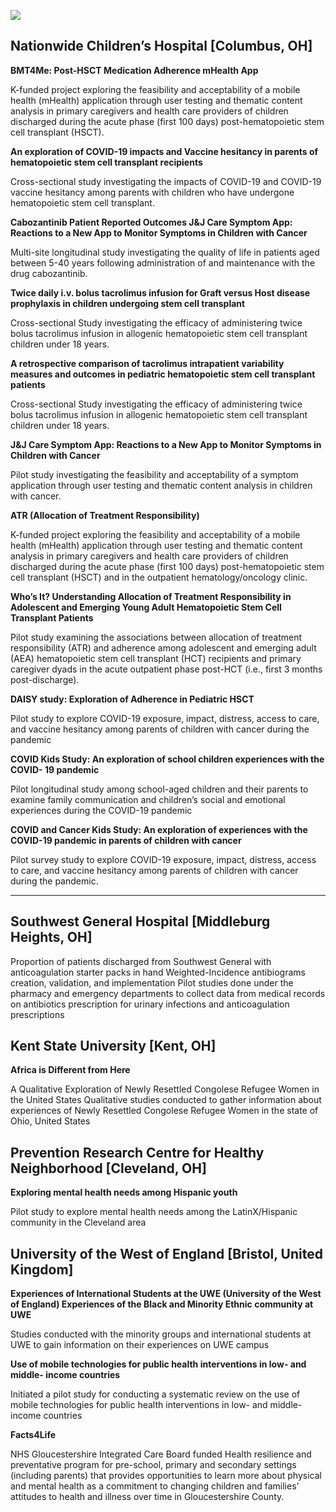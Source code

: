 
![](projects.png)

## Nationwide Children’s Hospital [Columbus, OH]

**BMT4Me: Post-HSCT Medication Adherence mHealth App**

K-funded project exploring the feasibility and acceptability of a mobile health (mHealth) application through user testing and thematic content analysis in primary caregivers and health care providers of children discharged during the acute phase (first 100 days) post-hematopoietic stem cell transplant (HSCT).

**An exploration of COVID-19 impacts and Vaccine hesitancy in parents of hematopoietic stem cell transplant recipients**

Cross-sectional study investigating the impacts of COVID-19 and COVID-19 vaccine hesitancy among parents with children who have undergone hematopoietic stem cell transplant.

**Cabozantinib Patient Reported Outcomes J&J Care Symptom App: Reactions to a New App to Monitor Symptoms in Children with Cancer**

Multi-site longitudinal study investigating the quality of life in patients aged between 5-40 years following administration of and maintenance with the drug cabozantinib.

**Twice daily i.v. bolus tacrolimus infusion for Graft versus Host disease prophylaxis in children undergoing stem cell transplant**

Cross-sectional Study investigating the efficacy of administering twice bolus tacrolimus infusion in allogenic hematopoietic stem cell transplant children under 18 years.

**A retrospective comparison of tacrolimus intrapatient variability measures and outcomes in pediatric hematopoietic stem cell transplant patients**

Cross-sectional Study investigating the efficacy of administering twice bolus tacrolimus infusion in allogenic hematopoietic stem cell transplant children under 18 years.

**J&J Care Symptom App: Reactions to a New App to Monitor Symptoms in Children with Cancer**

Pilot study investigating the feasibility and acceptability of a symptom application through user testing and thematic content analysis in children with cancer.

**ATR (Allocation of Treatment Responsibility)**

K-funded project exploring the feasibility and acceptability of a mobile health (mHealth) application through user testing and thematic content analysis in primary caregivers and health care providers of children discharged during the acute phase (first 100 days) post-hematopoietic stem cell transplant (HSCT) and in the outpatient hematology/oncology clinic.

**Who’s It? Understanding Allocation of Treatment Responsibility in Adolescent and Emerging Young Adult Hematopoietic Stem Cell Transplant Patients**

Pilot study examining the associations between allocation of treatment responsibility (ATR) and adherence among adolescent and emerging adult (AEA) hematopoietic stem cell transplant (HCT) recipients and primary caregiver dyads in the acute outpatient phase post-HCT (i.e., first 3 months post-discharge).

**DAISY study: Exploration of Adherence in Pediatric HSCT**

Pilot study to explore COVID-19 exposure, impact, distress, access to care, and vaccine hesitancy among parents of children with cancer during the pandemic

**COVID Kids Study: An exploration of school children experiences with the COVID- 19 pandemic**

Pilot longitudinal study among school-aged children and their parents to examine family communication and children’s social and emotional experiences during the COVID-19 pandemic

**COVID and Cancer Kids Study: An exploration of experiences with the COVID-19 pandemic in parents of children with cancer**

Pilot survey study to explore COVID-19 exposure, impact, distress, access to care, and vaccine hesitancy among parents of children with cancer during the pandemic.

----

## Southwest General Hospital [Middleburg Heights, OH]

Proportion of patients discharged from Southwest General with anticoagulation starter packs in hand Weighted-Incidence antibiograms creation, validation, and implementation Pilot studies done under the pharmacy and emergency departments to collect data from medical records on antibiotics prescription for urinary infections and anticoagulation prescriptions

## Kent State University [Kent, OH]

**Africa is Different from Here**

A Qualitative Exploration of Newly Resettled Congolese Refugee Women in the United States Qualitative studies conducted to gather information about experiences of Newly Resettled Congolese Refugee Women in the state of Ohio, United States

## Prevention Research Centre for Healthy Neighborhood [Cleveland, OH]

**Exploring mental health needs among Hispanic youth**

Pilot study to explore mental health needs among the LatinX/Hispanic community in the Cleveland area

## University of the West of England [Bristol, United Kingdom]

**Experiences of International Students at the UWE (University of the West of England) Experiences of the Black and Minority Ethnic community at UWE**

Studies conducted with the minority groups and international students at UWE to gain information on their experiences on UWE campus

**Use of mobile technologies for public health interventions in low- and middle- income countries**

Initiated a pilot study for conducting a systematic review on the use of mobile technologies for public health interventions in low- and middle- income countries

**Facts4Life**

NHS Gloucestershire Integrated Care Board funded Health resilience and preventative program for pre-school, primary and secondary settings (including parents) that provides opportunities to learn more about physical and mental health as a commitment to changing children and families’ attitudes to health and illness over time in Gloucestershire County.

